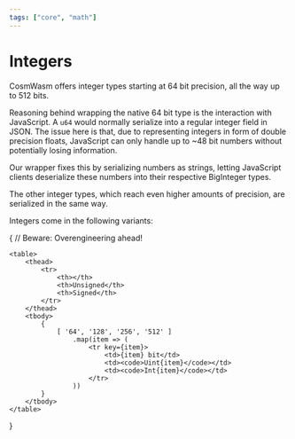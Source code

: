 ```yaml
---
tags: ["core", "math"]
---
```



# Integers

CosmWasm offers integer types starting at 64 bit precision, all the way up to
512 bits.

Reasoning behind wrapping the native 64 bit type is the interaction with
JavaScript. A `u64` would normally serialize into a regular integer field in
JSON. The issue here is that, due to representing integers in form of double
precision floats, JavaScript can only handle up to ~48 bit numbers without
potentially losing information.

Our wrapper fixes this by serializing numbers as strings, letting JavaScript
clients deserialize these numbers into their respective BigInteger types.

The other integer types, which reach even higher amounts of precision, are
serialized in the same way.

Integers come in the following variants:

{ // Beware: Overengineering ahead!

    <table>
        <thead>
            <tr>
                <th></th>
                <th>Unsigned</th>
                <th>Signed</th>
            </tr>
        </thead>
        <tbody>
            {
                [ '64', '128', '256', '512' ]
                    .map(item => (
                        <tr key={item}>
                            <td>{item} bit</td>
                            <td><code>Uint{item}</code></td>
                            <td><code>Int{item}</code></td>
                        </tr>
                    ))
            }
        </tbody>
    </table>

}

